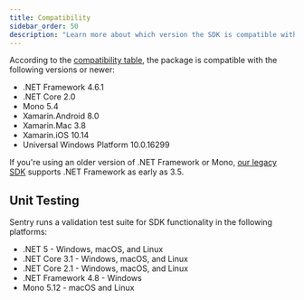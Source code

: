 ```yaml
---
title: Compatibility
sidebar_order: 50
description: "Learn more about which version the SDK is compatible with."
---
```


According to the [compatibility table](https://docs.microsoft.com/en-us/dotnet/standard/net-standard), the package is compatible with the following versions or newer:

- .NET Framework 4.6.1
- .NET Core 2.0
- Mono 5.4
- Xamarin.Android 8.0
- Xamarin.Mac 3.8
- Xamarin.iOS 10.14
- Universal Windows Platform 10.0.16299

<Note>

If you're using an older version of .NET Framework or Mono, [our legacy SDK](/clients/csharp/) supports .NET Framework as early as 3.5.

</Note>

## Unit Testing

Sentry runs a validation test suite for SDK functionality in the following platforms:

- .NET 5 - Windows, macOS, and Linux
- .NET Core 3.1 - Windows, macOS, and Linux
- .NET Core 2.1 - Windows, macOS, and Linux
- .NET Framework 4.8 - Windows
- Mono 5.12 - macOS and Linux
